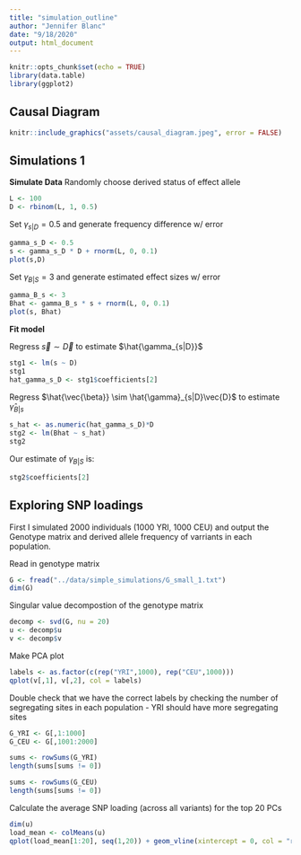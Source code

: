 ```yaml
---
title: "simulation_outline"
author: "Jennifer Blanc"
date: "9/18/2020"
output: html_document
---
```


```r
knitr::opts_chunk$set(echo = TRUE)
library(data.table)
library(ggplot2)
```

## Causal Diagram 

```r
knitr::include_graphics("assets/causal_diagram.jpeg", error = FALSE)
```

## Simulations 1 

**Simulate Data** 
Randomly choose derived status of effect allele
```r
L <- 100
D <- rbinom(L, 1, 0.5)
```

Set $\gamma_{s|D} = 0.5$ and generate frequency difference w/ error    
```r
gamma_s_D <- 0.5
s <- gamma_s_D * D + rnorm(L, 0, 0.1)
plot(s,D)
```

Set $\gamma_{B|S} = 3$ and generate estimated effect sizes w/ error
```r
gamma_B_s <- 3
Bhat <- gamma_B_s * s + rnorm(L, 0, 0.1)
plot(s, Bhat)
```

**Fit model**  

Regress $\vec{s} \sim \vec{D}$ to estimate $\hat{\gamma_{s|D}}$
```r
stg1 <- lm(s ~ D)
stg1
hat_gamma_s_D <- stg1$coefficients[2]
```

Regress $\hat{\vec{\beta}} \sim \hat{\gamma}_{s|D}\vec{D}$ to estimate $\hat{\gamma}_{B|s}$
```r
s_hat <- as.numeric(hat_gamma_s_D)*D
stg2 <- lm(Bhat ~ s_hat)
stg2
```

Our estimate of $\gamma_{B|S}$ is: 
```r
stg2$coefficients[2]
```

## Exploring SNP loadings 

First I simulated 2000 individuals (1000 YRI, 1000 CEU) and output the Genotype matrix and derived allele frequency of varriants in each population.   

Read in genotype matrix 
```r
G <- fread("../data/simple_simulations/G_small_1.txt")
dim(G)
```

Singular value decompostion of the genotype matrix    
```r
decomp <- svd(G, nu = 20)
u <- decomp$u
v <- decomp$v
```

Make PCA plot  
```r
labels <- as.factor(c(rep("YRI",1000), rep("CEU",1000)))
qplot(v[,1], v[,2], col = labels)
```

Double check that we have the correct labels by checking the number of segregating sites in each population - YRI should have more segregating sites   
```r
G_YRI <- G[,1:1000]
G_CEU <- G[,1001:2000]

sums <- rowSums(G_YRI)
length(sums[sums != 0])

sums <- rowSums(G_CEU)
length(sums[sums != 0])
```

Calculate the average SNP loading (across all variants) for the top 20 PCs  
```r
dim(u)
load_mean <- colMeans(u)
qplot(load_mean[1:20], seq(1,20)) + geom_vline(xintercept = 0, col = "red") + xlab("Average Loading") + ylab("PC")
```



